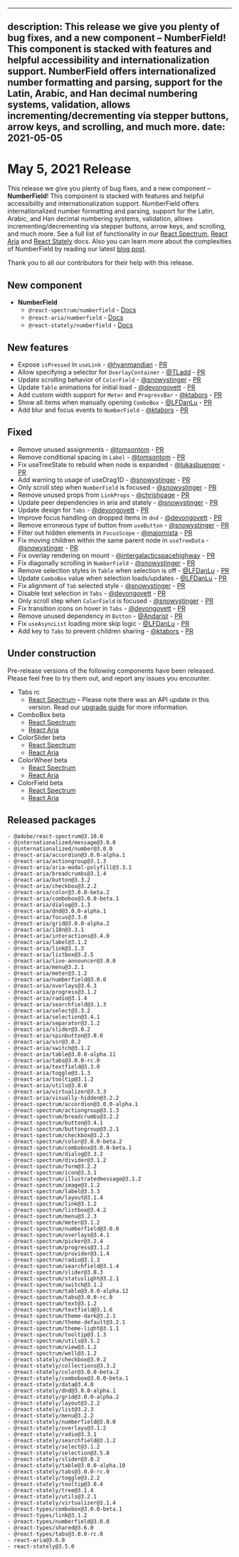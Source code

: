 <!-- Copyright 2020 Adobe. All rights reserved.
This file is licensed to you under the Apache License, Version 2.0 (the "License");
you may not use this file except in compliance with the License. You may obtain a copy
of the License at http://www.apache.org/licenses/LICENSE-2.0
Unless required by applicable law or agreed to in writing, software distributed under
the License is distributed on an "AS IS" BASIS, WITHOUT WARRANTIES OR REPRESENTATIONS
OF ANY KIND, either express or implied. See the License for the specific language
governing permissions and limitations under the License. -->


---
description: This release we give you plenty of bug fixes, and a new component – NumberField! This component is stacked with features and helpful accessibility and internationalization support. NumberField offers internationalized number formatting and parsing, support for the Latin, Arabic, and Han decimal numbering systems, validation, allows incrementing/decrementing via stepper buttons, arrow keys, and scrolling, and much more.
date: 2021-05-05
---

# May 5, 2021 Release

This release we give you plenty of bug fixes, and a new component – **NumberField**! This component is stacked with features and helpful accessibility and internationalization support. NumberField offers internationalized number formatting and parsing, support for the Latin, Arabic, and Han decimal numbering systems, validation, allows incrementing/decrementing via stepper buttons, arrow keys, and scrolling, and much more. See a full list of functionality in our [React Spectrum](https://watheia.app/react-spectrum/NumberField.html), [React Aria](https://watheia.app/react-aria/useNumberField.html) and [React Stately](https://watheia.app/react-stately/useNumberFieldState.html) docs. Also you can learn more about the complexities of NumberField by reading our latest [blog post](https://watheia.app/blog/how-we-internationalized-our-numberfield.html).

Thank you to all our contributors for their help with this release.

## New component

- **NumberField**
    - `@react-spectrum/numberfield` - [Docs](https://watheia.app/react-spectrum/NumberField.html)
    - `@react-aria/numberfield` - [Docs](https://watheia.app/react-aria/useNumberField.html)
    - `@react-stately/numberfield` - [Docs](https://watheia.app/react-stately/useNumberFieldState.html)

## New features

- Expose `isPressed` in `useLink` - [@hyanmandian](https://github.com/hyanmandian) - [PR](https://github.com/watheia/spectrum/pull/1767)
- Allow specifying a selector for `OverlayContainer` - [@TLadd](https://github.com/TLadd) - [PR](https://github.com/watheia/spectrum/pull/1013)
- Update scrolling behavior of `ColorField` - [@snowystinger](https://github.com/snowystinger) - [PR](https://github.com/watheia/spectrum/pull/1654)
- Update `Table` animations for initial load - [@devongovett](https://github.com/devongovett) - [PR](https://github.com/watheia/spectrum/pull/1789)
- Add custom width support for `Meter` and `ProgressBar` - [@ktabors](https://github.com/ktabors) - [PR](https://github.com/watheia/spectrum/pull/1560)
- Show all items when manually opening `ComboBox` - [@LFDanLu](https://github.com/LFDanLu) - [PR](https://github.com/watheia/spectrum/pull/1749)
- Add blur and focus events to `NumberField` - [@ktabors](https://github.com/ktabors) - [PR](https://github.com/watheia/spectrum/pull/1738)

## Fixed

- Remove unused assignments - [@tomsontom](https://github.com/tomsontom) - [PR](https://github.com/watheia/spectrum/pull/1745)
- Remove conditional spacing in `Label` - [@tomsontom](https://github.com/tomsontom) - [PR](https://github.com/watheia/spectrum/pull/1733)
- Fix useTreeState to rebuild when node is expanded - [@lukasbuenger](https://github.com/lukasbuenger) - [PR](https://github.com/watheia/spectrum/pull/1711)
- Add warning to usage of useDrag1D - [@snowystinger](https://github.com/snowystinger) - [PR](https://github.com/watheia/spectrum/pull/1757)
- Only scroll step when `NumberField` is focused - [@snowystinger](https://github.com/snowystinger) - [PR](https://github.com/watheia/spectrum/pull/1615)
- Remove unused props from `LinkProps` - [@chrishoage](https://github.com/chrishoage) - [PR](https://github.com/watheia/spectrum/pull/1763)
- Update peer dependencies in aria and stately - [@snowystinger](https://github.com/snowystinger) - [PR](https://github.com/watheia/spectrum/pull/1780)
- Update design for `Tabs` - [@devongovett](https://github.com/devongovett) - [PR](https://github.com/watheia/spectrum/pull/1785)
- Improve focus handling on dropped items in `dnd` - [@devongovett](https://github.com/devongovett) - [PR](https://github.com/watheia/spectrum/pull/1721)
- Remove erroneous type of button from `useButton` - [@snowystinger](https://github.com/snowystinger) - [PR](https://github.com/watheia/spectrum/pull/1772)
- Filter out hidden elements in `FocusScope` - [@majornista](https://github.com/majornista) - [PR](https://github.com/watheia/spectrum/pull/1493)
- Fix moving children within the same parent node in `useTreeData` - [@snowystinger](https://github.com/snowystinger) - [PR](https://github.com/watheia/spectrum/pull/1465)
- Fix overlay rendering on mount - [@intergalacticspacehighway](https://github.com/intergalacticspacehighway) - [PR](https://github.com/watheia/spectrum/pull/1695)
- Fix diagonally scrolling in `NumberField` - [@snowystinger](https://github.com/snowystinger) - [PR](https://github.com/watheia/spectrum/pull/1802)
- Remove selection styles in `Table` when selection is off - [@LFDanLu](https://github.com/LFDanLu) - [PR](https://github.com/watheia/spectrum/pull/1787)
- Update `ComboBox` value when selection loads/updates - [@LFDanLu](https://github.com/LFDanLu) - [PR](https://github.com/watheia/spectrum/pull/1683)
- Fix alignment of `Tab` selected style - [@snowystinger](https://github.com/snowystinger) - [PR](https://github.com/watheia/spectrum/pull/1821)
- Disable text selection in `Tabs` - [@devongovett](https://github.com/devongovett) - [PR](https://github.com/watheia/spectrum/pull/1822)
- Only scroll step when `ColorField` is focused - [@snowystinger](https://github.com/snowystinger) - [PR](https://github.com/watheia/spectrum/pull/1823)
- Fix transition icons on hover in `Tabs` - [@devongovett](https://github.com/devongovett) - [PR](https://github.com/watheia/spectrum/pull/1827)
- Remove unused dependency in `Button` - [@Andarist](https://github.com/Andarist) - [PR](https://github.com/watheia/spectrum/pull/1828)
- Fix `useAsyncList` loading more skip logic - [@LFDanLu](https://github.com/LFDanLu) - [PR](http://github.com/watheia/spectrum/pull/1829/)
- Add key to `Tabs` to prevent children sharing - [@ktabors](https://github.com/ktabors) - [PR](https://github.com/watheia/spectrum/pull/1836)

## Under construction

Pre-release versions of the following components have been released. Please feel free to try them out, and report any issues you encounter.

- Tabs rc
    - [React Spectrum](https://watheia.app/react-spectrum/Tabs.html) – Please note there was an API update in this version. Read our [upgrade guide](https://gist.github.com/devongovett/86f49cf669b4178d03fcd73c50a2cc4a) for more information.
- ComboBox beta
    - [React Spectrum](https://watheia.app/react-spectrum/ColorSlider.html)
    - [React Aria](https://watheia.app/react-aria/useColorSlider.html)
- ColorSlider beta
    - [React Spectrum](https://watheia.app/react-spectrum/ColorSlider.html)
    - [React Aria](https://watheia.app/react-aria/useColorSlider.html)
- ColorWheel beta
    - [React Spectrum](https://watheia.app/react-spectrum/ColorWheel.html)
    - [React Aria](https://watheia.app/react-aria/useColorWheel.html)
- ColorField beta
    - [React Spectrum](https://watheia.app/react-spectrum/ColorField.html)
    - [React Aria](https://watheia.app/react-aria/useColorField.html)

## Released packages

```
- @adobe/react-spectrum@3.10.0
- @internationalized/message@3.0.0
- @internationalized/number@3.0.0
- @react-aria/accordion@3.0.0-alpha.1
- @react-aria/actiongroup@3.1.3
- @react-aria/aria-modal-polyfill@3.3.1
- @react-aria/breadcrumbs@3.1.4
- @react-aria/button@3.3.2
- @react-aria/checkbox@3.2.2
- @react-aria/color@3.0.0-beta.2
- @react-aria/combobox@3.0.0-beta.1
- @react-aria/dialog@3.1.3
- @react-aria/dnd@3.0.0-alpha.1
- @react-aria/focus@3.3.0
- @react-aria/grid@3.0.0-alpha.2
- @react-aria/i18n@3.3.1
- @react-aria/interactions@3.4.0
- @react-aria/label@3.1.2
- @react-aria/link@3.1.3
- @react-aria/listbox@3.2.5
- @react-aria/live-announcer@3.0.0
- @react-aria/menu@3.2.1
- @react-aria/meter@3.1.2
- @react-aria/numberfield@3.0.0
- @react-aria/overlays@3.6.3
- @react-aria/progress@3.1.2
- @react-aria/radio@3.1.4
- @react-aria/searchfield@3.1.3
- @react-aria/select@3.3.2
- @react-aria/selection@3.4.1
- @react-aria/separator@3.1.2
- @react-aria/slider@3.0.2
- @react-aria/spinbutton@3.0.0
- @react-aria/ssr@3.0.2
- @react-aria/switch@3.1.2
- @react-aria/table@3.0.0-alpha.11
- @react-aria/tabs@3.0.0-rc.0
- @react-aria/textfield@3.3.0
- @react-aria/toggle@3.1.3
- @react-aria/tooltip@3.1.2
- @react-aria/utils@3.8.0
- @react-aria/virtualizer@3.3.3
- @react-aria/visually-hidden@3.2.2
- @react-spectrum/accordion@3.0.0-alpha.1
- @react-spectrum/actiongroup@3.1.3
- @react-spectrum/breadcrumbs@3.2.2
- @react-spectrum/button@3.4.1
- @react-spectrum/buttongroup@3.2.1
- @react-spectrum/checkbox@3.2.3
- @react-spectrum/color@3.0.0-beta.2
- @react-spectrum/combobox@3.0.0-beta.1
- @react-spectrum/dialog@3.3.2
- @react-spectrum/divider@3.1.2
- @react-spectrum/form@3.2.2
- @react-spectrum/icon@3.3.1
- @react-spectrum/illustratedmessage@3.1.2
- @react-spectrum/image@3.1.2
- @react-spectrum/label@3.3.3
- @react-spectrum/layout@3.1.4
- @react-spectrum/link@3.1.2
- @react-spectrum/listbox@3.4.2
- @react-spectrum/menu@3.2.3
- @react-spectrum/meter@3.1.2
- @react-spectrum/numberfield@3.0.0
- @react-spectrum/overlays@3.4.1
- @react-spectrum/picker@3.2.4
- @react-spectrum/progress@3.1.2
- @react-spectrum/provider@3.1.4
- @react-spectrum/radio@3.1.3
- @react-spectrum/searchfield@3.1.4
- @react-spectrum/slider@3.0.3
- @react-spectrum/statuslight@3.2.1
- @react-spectrum/switch@3.1.2
- @react-spectrum/table@3.0.0-alpha.12
- @react-spectrum/tabs@3.0.0-rc.0
- @react-spectrum/text@3.1.2
- @react-spectrum/textfield@3.1.6
- @react-spectrum/theme-dark@3.2.1
- @react-spectrum/theme-default@3.2.1
- @react-spectrum/theme-light@3.1.1
- @react-spectrum/tooltip@3.1.3
- @react-spectrum/utils@3.5.2
- @react-spectrum/view@3.1.2
- @react-spectrum/well@3.1.2
- @react-stately/checkbox@3.0.2
- @react-stately/collections@3.3.2
- @react-stately/color@3.0.0-beta.2
- @react-stately/combobox@3.0.0-beta.1
- @react-stately/data@3.4.0
- @react-stately/dnd@3.0.0-alpha.1
- @react-stately/grid@3.0.0-alpha.2
- @react-stately/layout@3.2.2
- @react-stately/list@3.2.3
- @react-stately/menu@3.2.2
- @react-stately/numberfield@3.0.0
- @react-stately/overlays@3.1.2
- @react-stately/radio@3.3.1
- @react-stately/searchfield@3.1.2
- @react-stately/select@3.1.2
- @react-stately/selection@3.5.0
- @react-stately/slider@3.0.2
- @react-stately/table@3.0.0-alpha.10
- @react-stately/tabs@3.0.0-rc.0
- @react-stately/toggle@3.2.2
- @react-stately/tooltip@3.0.4
- @react-stately/tree@3.1.4
- @react-stately/utils@3.2.1
- @react-stately/virtualizer@3.1.4
- @react-types/combobox@3.0.0-beta.1
- @react-types/link@3.1.2
- @react-types/numberfield@3.0.0
- @react-types/shared@3.6.0
- @react-types/tabs@3.0.0-rc.0
- react-aria@3.6.0
- react-stately@3.5.0
```
